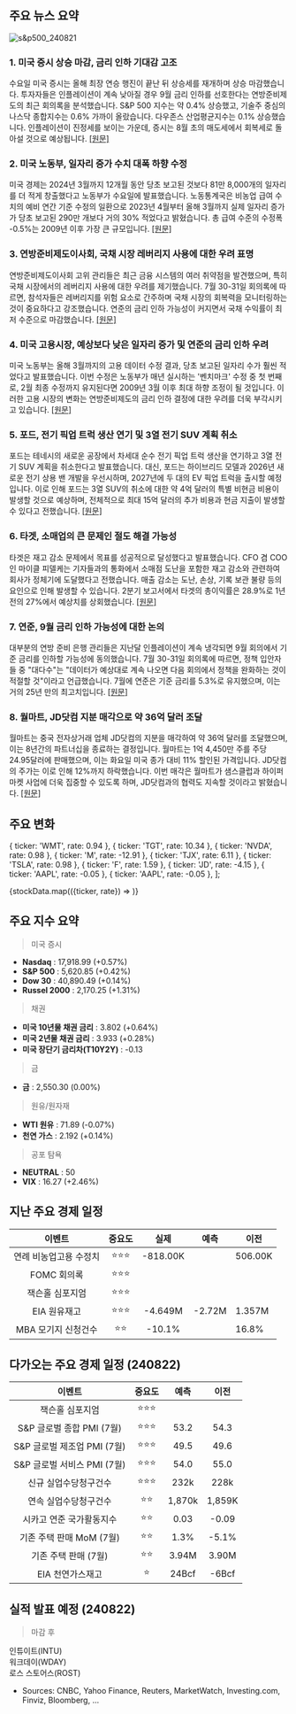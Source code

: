 ## 주요 뉴스 요약

![s&p500_240821](/map/240821.png)

### 1. **미국 증시 상승 마감, 금리 인하 기대감 고조**

수요일 미국 증시는 올해 최장 연승 행진이 끝난 뒤 상승세를 재개하며 상승 마감했습니다. 투자자들은 인플레이션이 계속 낮아질 경우 9월 금리 인하를 선호한다는 연방준비제도의 최근 회의록을 분석했습니다. S&P 500 지수는 약 0.4% 상승했고, 기술주 중심의 나스닥 종합지수는 0.6% 가까이 올랐습니다. 다우존스 산업평균지수는 0.1% 상승했습니다. 인플레이션이 진정세를 보이는 가운데, 증시는 8월 초의 매도세에서 회복세로 돌아설 것으로 예상됩니다. [[원문]](https://finance.yahoo.com/news/stock-market-today-sp-500-nasdaq-resume-climb-as-fed-minutes-signal-likely-september-rate-cut-200436120.html)

### 2. **미국 노동부, 일자리 증가 수치 대폭 하향 수정**

미국 경제는 2024년 3월까지 12개월 동안 당초 보고된 것보다 81만 8,000개의 일자리를 더 적게 창출했다고 노동부가 수요일에 발표했습니다. 노동통계국은 비농업 급여 수치의 예비 연간 기준 수정의 일환으로 2023년 4월부터 올해 3월까지 실제 일자리 증가가 당초 보고된 290만 개보다 거의 30% 적었다고 밝혔습니다. 총 급여 수준의 수정폭 -0.5%는 2009년 이후 가장 큰 규모입니다. [[원문]](https://www.cnbc.com/2024/08/21/nonfarm-payroll-growth-revised-down-by-818000-labor-department-says.html)

### 3. **연방준비제도이사회, 국채 시장 레버리지 사용에 대한 우려 표명**

연방준비제도이사회 고위 관리들은 최근 금융 시스템의 여러 취약점을 발견했으며, 특히 국채 시장에서의 레버리지 사용에 대한 우려를 제기했습니다. 7월 30-31일 회의록에 따르면, 참석자들은 레버리지를 위험 요소로 간주하며 국채 시장의 회복력을 모니터링하는 것이 중요하다고 강조했습니다. 연준의 금리 인하 가능성이 커지면서 국채 수익률이 최저 수준으로 마감했습니다. [[원문]](https://www.marketwatch.com/story/fed-minutes-flag-treasury-market-leverage-as-a-risk-to-financial-stability-8133fa58)

### 4. **미국 고용시장, 예상보다 낮은 일자리 증가 및 연준의 금리 인하 우려**

미국 노동부는 올해 3월까지의 고용 데이터 수정 결과, 당초 보고된 일자리 수가 훨씬 적었다고 발표했습니다. 이번 수정은 노동부가 매년 실시하는 '벤치마크' 수정 중 첫 번째로, 2월 최종 수정까지 유지된다면 2009년 3월 이후 최대 하향 조정이 될 것입니다. 이러한 고용 시장의 변화는 연방준비제도의 금리 인하 결정에 대한 우려를 더욱 부각시키고 있습니다. [[원문]](https://www.reuters.com/markets/us/us-job-growth-year-through-march-was-far-less-than-estimated-2024-08-21/)

### 5. **포드, 전기 픽업 트럭 생산 연기 및 3열 전기 SUV 계획 취소**

포드는 테네시의 새로운 공장에서 차세대 순수 전기 픽업 트럭 생산을 연기하고 3열 전기 SUV 계획을 취소한다고 발표했습니다. 대신, 포드는 하이브리드 모델과 2026년 새로운 전기 상용 밴 개발을 우선시하며, 2027년에 두 대의 EV 픽업 트럭을 출시할 예정입니다. 이로 인해 포드는 3열 SUV의 취소에 대한 약 4억 달러의 특별 비현금 비용이 발생할 것으로 예상하며, 전체적으로 최대 15억 달러의 추가 비용과 현금 지출이 발생할 수 있다고 전했습니다. [[원문]](https://www.cnbc.com/2024/08/21/ford-delays-new-ev-plant-cancels-electric-three-row-suv.html)

### 6. **타겟, 소매업의 큰 문제인 절도 해결 가능성**

타겟은 재고 감소 문제에서 목표를 성공적으로 달성했다고 발표했습니다. CFO 겸 COO인 마이클 피델케는 기자들과의 통화에서 소매점 도난을 포함한 재고 감소와 관련하여 회사가 정체기에 도달했다고 전했습니다. 매출 감소는 도난, 손상, 기록 보관 불량 등의 요인으로 인해 발생할 수 있습니다. 2분기 보고서에서 타겟의 총이익률은 28.9%로 1년 전의 27%에서 예상치를 상회했습니다. [[원문]](https://finance.yahoo.com/news/target-may-have-solved-one-of-retails-biggest-problems-theft-103150947.html)

### 7. **연준, 9월 금리 인하 가능성에 대한 논의**

대부분의 연방 준비 은행 관리들은 지난달 인플레이션이 계속 냉각되면 9월 회의에서 기준 금리를 인하할 가능성에 동의했습니다. 7월 30-31일 회의록에 따르면, 정책 입안자들 중 "대다수"는 "데이터가 예상대로 계속 나오면 다음 회의에서 정책을 완화하는 것이 적절할 것"이라고 언급했습니다. 7월에 연준은 기준 금리를 5.3%로 유지했으며, 이는 거의 25년 만의 최고치입니다. [[원문]](https://finance.yahoo.com/news/fed-minutes-most-officials-favored-181738745.html)

### 8. **월마트, JD닷컴 지분 매각으로 약 36억 달러 조달**

월마트는 중국 전자상거래 업체 JD닷컴의 지분을 매각하여 약 36억 달러를 조달했으며, 이는 8년간의 파트너십을 종료하는 결정입니다. 월마트는 1억 4,450만 주를 주당 24.95달러에 판매했으며, 이는 화요일 미국 종가 대비 11% 할인된 가격입니다. JD닷컴의 주가는 이로 인해 12%까지 하락했습니다. 이번 매각은 월마트가 샘스클럽과 하이퍼마켓 사업에 더욱 집중할 수 있도록 하며, JD닷컴과의 협력도 지속할 것이라고 밝혔습니다. [[원문]](https://finance.yahoo.com/news/walmart-seeking-3-74-billion-224652938.html)

## 주요 변화

  { ticker: 'WMT', rate: 0.94 },
  { ticker: 'TGT', rate: 10.34 },
  { ticker: 'NVDA', rate: 0.98 },
  { ticker: 'M', rate: -12.91 },
  { ticker: 'TJX', rate: 6.11 },
  { ticker: 'TSLA', rate: 0.98 },
  { ticker: 'F', rate: 1.59 },
  { ticker: 'JD', rate: -4.15 },
  { ticker: 'AAPL', rate: -0.05 },
  { ticker: 'AAPL', rate: -0.05 },
];

{stockData.map(({ticker, rate}) => <StockCardMini ticker={ticker} rate={rate}></StockCardMini>)}

## 주요 지수 요약

> 미국 증시

- **Nasdaq** : 17,918.99 (+0.57%)
- **S&P 500** : 5,620.85 (+0.42%)
- **Dow 30** : 40,890.49 (+0.14%)
- **Russel 2000** : 2,170.25 (+1.31%)

> 채권

- **미국 10년물 채권 금리** : 3.802 (+0.64%)
- **미국 2년물 채권 금리** : 3.933 (+0.28%)
- **미국 장단기 금리차(T10Y2Y)** : -0.13

> 금

- **금** : 2,550.30 (0.00%)

> 원유/원자재

- **WTI 원유** : 71.89 (-0.07%)
- **천연 가스** : 2.192 (+0.14%)

> 공포 탐욕

- **NEUTRAL** : 50
- **VIX** : 16.27 (+2.46%)

## 지난 주요 경제 일정

|         이벤트         | 중요도 |   실제   |  예측  | 이전    |
| :--------------------: | :----: | :------: | :----: | ------- |
| 연례 비농업고용 수정치 | ⭐⭐⭐ | -818.00K |        | 506.00K |
|      FOMC 회의록       | ⭐⭐⭐ |          |        |         |
|    잭슨홀 심포지엄     | ⭐⭐⭐ |          |        |         |
|      EIA 원유재고      | ⭐⭐⭐ | -4.649M  | -2.72M | 1.357M  |
|  MBA 모기지 신청건수   |  ⭐⭐  |  -10.1%  |        | 16.8%   |

## 다가오는 주요 경제 일정 (240822)

|           이벤트            | 중요도 |  예측  |  이전  |
| :-------------------------: | :----: | :----: | :----: |
|       잭슨홀 심포지엄       | ⭐⭐⭐ |        |        |
|  S&P 글로벌 종합 PMI (7월)  | ⭐⭐⭐ |  53.2  |  54.3  |
| S&P 글로벌 제조업 PMI (7월) | ⭐⭐⭐ |  49.5  |  49.6  |
| S&P 글로벌 서비스 PMI (7월) | ⭐⭐⭐ |  54.0  |  55.0  |
|    신규 실업수당청구건수    | ⭐⭐⭐ |  232k  |  228k  |
|    연속 실업수당청구건수    |  ⭐⭐  | 1,870k | 1,859K |
|  시카고 연준 국가활동지수   |  ⭐⭐  |  0.03  | -0.09  |
|  기존 주택 판매 MoM (7월)   |  ⭐⭐  |  1.3%  | -5.1%  |
|    기존 주택 판매 (7월)     |  ⭐⭐  | 3.94M  | 3.90M  |
|      EIA 천연가스재고       |   ⭐   | 24Bcf  | -6Bcf  |

## 실적 발표 예정 (240822)

> 마감 후

인튜이트(INTU)  
워크데이(WDAY)  
로스 스토어스(ROST)

- Sources: CNBC, Yahoo Finance, Reuters, MarketWatch, Investing.com, Finviz, Bloomberg, ...
